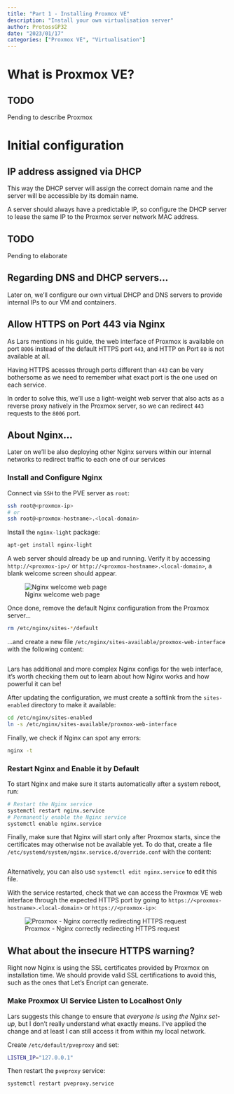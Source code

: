 ```yaml
---
title: "Part 1 - Installing Proxmox VE"
description: "Install your own virtualisation server"
author: ProtossGP32
date: "2023/01/17"
categories: ["Proxmox VE", "Virtualisation"]
---
```

# What is Proxmox VE?
:::{.callout-warning}
## TODO
Pending to describe Proxmox
:::
# Initial configuration

## IP address assigned via DHCP
This way the DHCP server will assign the correct domain name and the server will be accessible by its domain name.

A server should always have a predictable IP, so configure the DHCP server to lease the same IP to the Proxmox server network MAC address.

:::{.callout-warning}
## TODO
Pending to elaborate
:::

:::{.callout-note}
## Regarding DNS and DHCP servers...
Later on, we'll configure our own virtual DHCP and DNS servers to provide internal IPs to our VM and containers.
:::

## Allow HTTPS on Port 443 via Nginx
As Lars mentions in his guide, the web interface of Proxmox is available on port `8006` instead of the default HTTPS port `443`, and HTTP on Port `80` is not available at all.

Having HTTPS acesses through ports different than `443` can be very bothersome as we need to remember what exact port is the one used on each service.

In order to solve this, we'll use a light-weight web server that also acts as a reverse proxy natively in the Proxmox server, so we can redirect `443` requests to the `8006` port.

:::{.callout-note}
## About Nginx...
Later on we'll be also deploying other Nginx servers within our internal networks to redirect traffic to each one of our services
:::

### Install and Configure Nginx
Connect via `SSH` to the PVE server as `root`:

```bash
ssh root@<proxmox-ip>
# or
ssh root@<proxmox-hostname>.<local-domain>
```

Install the `nginx-light` package:

```bash
apt-get install nginx-light
```

A web server should already be up and running. Verify it by accessing `http://<proxmox-ip>/` or `http://<proxmox-hostname>.<local-domain>`, a blank welcome screen should appear.

![Nginx welcome web page](../../images/homelab-project/virtualization/proxmox-nginx-welcome-web-page.png)

Once done, remove the default Nginx configuration from the Proxmox server...

```bash
rm /etc/nginx/sites-*/default
```

...and create a new file `/etc/nginx/sites-available/proxmox-web-interface` with the following content:

```.py

```
:::{.callout-note}
Lars has additional and more complex Nginx configs for the web interface, it's worth checking them out to learn about how Nginx works and how powerful it can be!
:::

After updating the configuration, we must create a softlink from the `sites-enabled` directory to make it available:

```bash
cd /etc/nginx/sites-enabled
ln -s /etc/nginx/sites-available/proxmox-web-interface
```

Finally, we check if Nginx can spot any errors:
```bash
nginx -t

```
### Restart Nginx and Enable it by Default
To start Nginx and make sure it starts automatically after a system reboot, run:
```bash
# Restart the Nginx service
systemctl restart nginx.service
# Permanently enable the Nginx service
systemctl enable nginx.service
```

Finally, make sure that Nginx will start only after Proxmox starts, since the certificates may otherwise not be available yet. To do that, create a file `/etc/systemd/system/nginx.service.d/override.conf` with the content:

```.bash
```

Alternatively, you can also use `systemctl edit nginx.service` to edit this file.

With the service restarted, check that we can access the Proxmox VE web interface through the expected HTTPS port by going to `https://<proxmox-hostname>.<local-domain>` or `https://<proxmox-ip>`:

![Proxmox - Nginx correctly redirecting HTTPS request](../../images/homelab-project/virtualization/proxmox-nginx-correct-redirection.png)

:::{.callout-note}
# What about the insecure HTTPS warning?
Right now Nginx is using the SSL certificates provided by Proxmox on installation time. We should provide valid SSL certifications to avoid this, such as the ones that Let's Encript can generate.
:::

### Make Proxmox UI Service Listen to Localhost Only
:::{.callout-warning appearance="simple"}
Lars suggests this change to ensure that _everyone is using the Nginx set-up_, but I don't really understand what exactly means. I've applied the change and at least I can still access it from within my local network.
:::

Create `/etc/default/pveproxy` and set:

```bash
LISTEN_IP="127.0.0.1"
```

Then restart the `pveproxy` service:

```bash
systemctl restart pveproxy.service
```